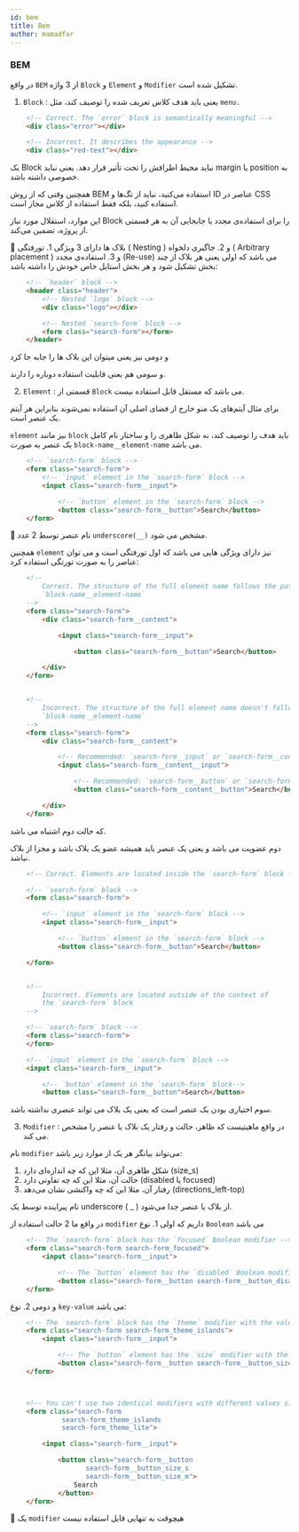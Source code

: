 ```yaml
---
id: bem
title: Bem
author: mamadfar
---
```


### BEM

در واقع `BEM` از 3 واژه `Block` و `Element` و `Modifier` تشکیل شده است.

1. `Block` : یعنی باید هدف کلاس تعریف شده را توصیف کند، مثل `menu.`

<div dir="ltr">

```html
    <!-- Correct. The `error` block is semantically meaningful -->
    <div class="error"></div>

    <!-- Incorrect. It describes the appearance -->
    <div class="red-text"></div>
```

</div>

یک Block نباید محیط اطرافش را تحت تأثیر قرار دهد. یعنی نباید margin یا position به خصوصی داشته باشد.

همچنین وقتی که از روش BEM استفاده می‌کنید، نباید از تگ‌ها و ID عناصر در CSS استفاده کنید، بلکه فقط استفاده از کلاس مجاز است.

این موارد، استقلال مورد نیاز Block را برای استفاده‌ی مجدد یا جابجایی آن به هر قسمتی از پروژه، تضمین می‌کند.

🎉 بلاک ها دارای 3 ویژگی 1. تورفتگی ( Nesting ) و 2. جاگیری دلخواه ( Arbitrary placement ) و 3. استفاده‌ی مجدد (Re-use) می باشد که
اولی یعنی هر بلاک از چند بخش تشکیل شود و هر بخش استایل خاص خودش را داشته باشد:

<div dir="ltr">

```html
    <!-- `header` block -->
    <header class="header">
        <!-- Nested `logo` block -->
        <div class="logo"></div>

        <!-- Nested `search-form` block -->
        <form class="search-form"></form>
    </header>
```

</div>

و دومی نیز یعنی میتوان این بلاک ها را جابه جا کرد

و سومی هم یعنی قابلیت استفاده دوباره را دارند.

2. `Element` : قسمتی از `Block` می باشد که مستقل قابل استفاده نیست.

برای مثال آیتم‌های یک منو خارج از فضای اصلی آن استفاده نمی‌شوند بنابراین هر آیتم یک عنصر است.

`element` نیز مانند `block` باید هدف را توصیف کند، نه شکل ظاهری را و ساختار نام کامل یک عنصر به صورت `block-name__element-name` می باشد.

<div dir="ltr">

```html
    <!-- `search-form` block -->
    <form class="search-form">
        <!-- `input` element in the `search-form` block -->
        <input class="search-form__input">

            <!-- `button` element in the `search-form` block -->
            <button class="search-form__button">Search</button>
    </form>
```

</div>

🎉 نام عنصر توسط 2 عدد `underscore(__)` مشخص می شود.

همچنین `element` نیز دارای ویژگی هایی می باشد که اول تورفتگی است و می توان عناصر را به صورت تورتگی استفاده کرد:

<div dir="ltr">

```html
    <!--
        Correct. The structure of the full element name follows the pattern:
        `block-name__element-name`
    -->
    <form class="search-form">
        <div class="search-form__content">

            <input class="search-form__input">

                <button class="search-form__button">Search</button>

        </div>
    </form>


    <!--
        Incorrect. The structure of the full element name doesn't follow the pattern:
        `block-name__element-name`
    -->
    <form class="search-form">
        <div class="search-form__content">

            <!-- Recommended: `search-form__input` or `search-form__content-input` -->
            <input class="search-form__content__input">

                <!-- Recommended: `search-form__button` or `search-form__content-button` -->
                <button class="search-form__content__button">Search</button>

        </div>
    </form>
```

</div>

که حالت دوم اشتباه می باشد.

دوم عضویت می باشد و یعنی یک عنصر باید همیشه عضو یک بلاک باشد و مجزا از بلاک نباشد.

<div dir="ltr">

```html
    <!-- Correct. Elements are located inside the `search-form` block -->

    <!-- `search-form` block -->
    <form class="search-form">

        <!-- `input` element in the `search-form` block -->
        <input class="search-form__input">

            <!-- `button` element in the `search-form` block -->
            <button class="search-form__button">Search</button>

    </form>


    <!--
        Incorrect. Elements are located outside of the context of
        the `search-form` block
    -->

    <!-- `search-form` block -->
    <form class="search-form">
    </form>

    <!-- `input` element in the `search-form` block -->
    <input class="search-form__input">

        <!-- `button` element in the `search-form` block-->
        <button class="search-form__button">Search</button>
```

</div>

سوم اختیاری بودن یک عنصر است که یعنی یک بلاک می تواند عنصری نداشته باشد.

3. `Modifier` : در واقع ماهیتیست که ظاهر، حالت و رفتار یک بلاک یا عنصر را مشخص می کند.

نام `modifier` می‌تواند بیانگر هر یک از موارد زیر باشد:

1. شکل ظاهری آن، مثلا این که چه اندازه‌ای دارد (size_s)
2. حالت آن، مثلا این که چه تفاوتی دارد (disabled یا focused)
3. رفتار آن، مثلا این که چه واکنشی نشان می‌دهد (directions_left-top)

نام پیراینده توسط یک underscore ( _ ) از بلاک یا عنصر جدا می‌شود.

در واقع ما 2 حالت استفاده از `modifier` داریم که
اولی 1. نوع `Boolean` می باشد

<div dir="ltr">

```html
    <!-- The `search-form` block has the `focused` Boolean modifier -->
    <form class="search-form search-form_focused">
        <input class="search-form__input">

            <!-- The `button` element has the `disabled` Boolean modifier -->
            <button class="search-form__button search-form__button_disabled">Search</button>
    </form>
```

</div>

و دومی 2. نوع `key-value` می باشد:

<div dir="ltr">

```html
    <!-- The `search-form` block has the `theme` modifier with the value `islands` -->
    <form class="search-form search-form_theme_islands">
        <input class="search-form__input">

            <!-- The `button` element has the `size` modifier with the value `m` -->
            <button class="search-form__button search-form__button_size_m">Search</button>
    </form>



    <!-- You can't use two identical modifiers with different values simultaneously -->
    <form class="search-form
             search-form_theme_islands
             search-form_theme_lite">

        <input class="search-form__input">

            <button class="search-form__button
                   search-form__button_size_s
                   search-form__button_size_m">
                Search
            </button>
    </form>
```

</div>

🎉 یک `modifier` هیچوقت به تنهایی قابل استفاده نیست